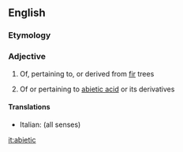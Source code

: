 ==English==

===Etymology===
{{etyl|la}} {{term|abies}}

===Adjective===
{{en-adj|-}}

# Of, pertaining to, or derived from [[fir]] trees
# {{organic chemistry}} Of or pertaining to [[abietic acid]] or its derivatives

====Translations====
* Italian: {{t-|it|abietico}} (all senses)

[[it:abietic]]